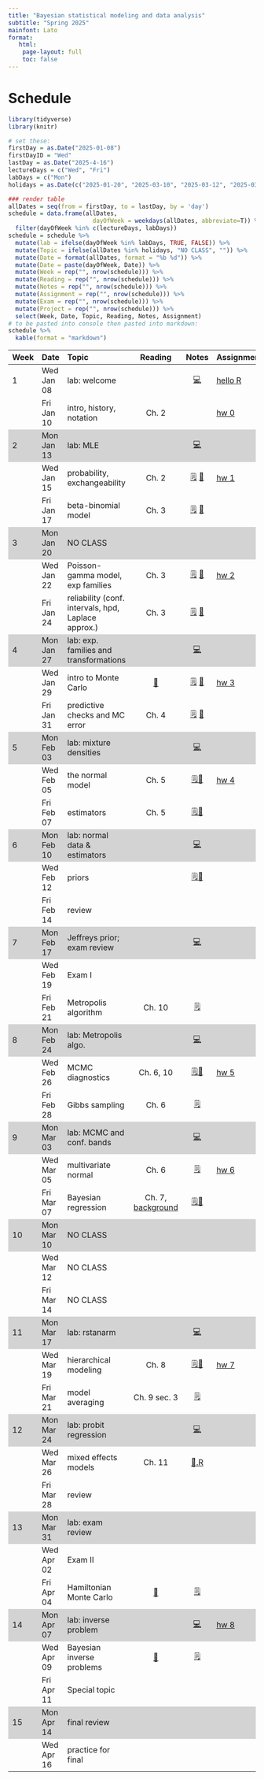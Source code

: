```yaml
---
title: "Bayesian statistical modeling and data analysis"
subtitle: "Spring 2025"
mainfont: Lato
format:
   html: 
    page-layout: full
    toc: false
---
```


# Schedule

```r
library(tidyverse)
library(knitr)
```

```r
# set these:
firstDay = as.Date("2025-01-08")
firstDayID = "Wed"
lastDay = as.Date("2025-4-16")
lectureDays = c("Wed", "Fri")
labDays = c("Mon")
holidays = as.Date(c("2025-01-20", "2025-03-10", "2025-03-12", "2025-03-14"))

### render table
allDates = seq(from = firstDay, to = lastDay, by = 'day')
schedule = data.frame(allDates,
                        dayOfWeek = weekdays(allDates, abbreviate=T)) %>%
  filter(dayOfWeek %in% c(lectureDays, labDays))
schedule = schedule %>%
  mutate(lab = ifelse(dayOfWeek %in% labDays, TRUE, FALSE)) %>%
  mutate(Topic = ifelse(allDates %in% holidays, "NO CLASS", "")) %>%
  mutate(Date = format(allDates, format = "%b %d")) %>%
  mutate(Date = paste(dayOfWeek, Date)) %>%
  mutate(Week = rep("", nrow(schedule))) %>%
  mutate(Reading = rep("", nrow(schedule))) %>%
  mutate(Notes = rep("", nrow(schedule))) %>%
  mutate(Assignment = rep("", nrow(schedule))) %>%
  mutate(Exam = rep("", nrow(schedule))) %>%
  mutate(Project = rep("", nrow(schedule))) %>%
  select(Week, Date, Topic, Reading, Notes, Assignment)
# to be pasted into console then pasted into markdown:
schedule %>%
  kable(format = "markdown")
```

```{=html}
<style>
    .heatMap {
        width: 100%;
        text-align: center;
    }
    .heatMap th {
        word-wrap: break-word;
        text-align: center;
    }
<!--     .heatMap tr:nth-of-type(2n+1) { -->
<!--   background: #FFF; -->
<!-- } -->
    .heatMap tr:nth-of-type(3n) { background: #D3D3D3; }
</style>
```

::: heatMap
| Week | Date | Topic | Reading | Notes | Assignment |
|:-----------|:-----------|:-----------|:----------:|:----------:|:-----------|
| 1 | Wed Jan 08 | lab: welcome |  | [💻](/slides/lab0-welcome.html) | [hello R](/labs/lab0.html) |
|  | Fri Jan 10 | intro, history, notation | Ch. 2 |  | [hw 0](/hw/hw00.html) |
| 2 | Mon Jan 13 | lab: MLE |  | [💻](/slides/lab1.html) |  |
|  | Wed Jan 15 | probability, exchangeability | Ch. 2 | [🗒](/notes/lec01-probability.html) [📝](/notes/probability-exchangeability-v2.pdf) | [hw 1](/hw/hw01.html) |
|  | Fri Jan 17 | beta-binomial model | Ch. 3 | [🗒](/notes/lec02-estimation.html) [📝](/notes/beta-binomial-602.pdf) |  |
| 3 | Mon Jan 20 | NO CLASS |  |  |  |
|  | Wed Jan 22 | Poisson-gamma model, exp families | Ch. 3 | [🗒](notes/lec03-Poisson-gamma-exp-families.html) [📝](/notes/Poisson-gamma-exp-families.pdf) | [hw 2](/hw/hw02.html) |
|  | Fri Jan 24 | reliability (conf. intervals, hpd, Laplace approx.) | Ch. 3 | [🗒](/notes/lec04-reliability.html) [📝](/notes/reliability-handwritten.pdf) |  |
| 4 | Mon Jan 27 | lab: exp. families and transformations |  | [💻](/slides/lab-exp-families.html) |  |
|  | Wed Jan 29 | intro to Monte Carlo | [📖](/readings/introMonteCarlo.html) | [🗒](/notes/lec05-introMonteCarlo.html) [📝](/notes/posteriorPredictive.pdf) | [hw 3](/hw/hw03.html) |
|  | Fri Jan 31 | predictive checks and MC error | Ch. 4 | [🗒](/notes/lec06-MonteCarloPredictionError.html) [📝](/notes/predictive-distributions.pdf) |  |
| 5 | Mon Feb 03 | lab: mixture densities |  | [💻](/slides/lab-mixtures.html) |  |
|  | Wed Feb 05 | the normal model | Ch. 5 | [🗒](/notes/lec07-normalModel.html)[📝](/notes/normal-notes-written.pdf) | [hw 4](/hw/hw04.html) |
|  | Fri Feb 07 | estimators | Ch. 5 | [🗒](/notes/lec14-estimators.html)[📝](/notes/estimators.pdf) |  |
| 6 | Mon Feb 10 | lab: normal data & estimators |  | [💻](/slides/lab-normal-and-estimators.html) |  |
|  | Wed Feb 12 | priors |  | [🗒](/notes/priors.html)[📝](/notes/Priors-handwritten.pdf) |  |
|  | Fri Feb 14 | review |  |  |  |
| 7 | Mon Feb 17 | Jeffreys prior; exam review |  | [💻](/slides/jeffreys-prior-lab.html) |  |
|  | Wed Feb 19 | Exam I |  |  |  |
|  | Fri Feb 21 | Metropolis algorithm | Ch. 10 | [🗒](/notes/lec08-Metropolis-algorithm.html) |  |
| 8 | Mon Feb 24 | lab: Metropolis algo. |  | [💻](/slides/lab9-MH-MCMC.html) |  |
|  | Wed Feb 26 | MCMC diagnostics | Ch. 6, 10 | [🗒](/notes/lec09-MCMC.html)[📝](/notes/ergodicMarkovChains.pdf) | [hw 5](/hw/hw05.html) |
|  | Fri Feb 28 | Gibbs sampling | Ch. 6 | [🗒](/notes/lec10-gibbs-sampling.html) |  |
| 9 | Mon Mar 03 | lab: MCMC and conf. bands |  | [💻](/slides/lab-conf-band.html) |  |
|  | Wed Mar 05 | multivariate normal | Ch. 6 | [🗒](/notes/lec11-mvn.html) | [hw 6](/hw/hw06.html) |
|  | Fri Mar 07 | Bayesian regression | Ch. 7, [background](/notes/lec12-regression-intro.html) | [🗒](/notes/lec13-BayesianRegression2.html)[📝](/notes/exp-power-priors.pdf) |  |
| 10 | Mon Mar 10 | NO CLASS |  |  |  |
|  | Wed Mar 12 | NO CLASS |  |  |  |
|  | Fri Mar 14 | NO CLASS |  |  |  |
| 11 | Mon Mar 17 | lab: rstanarm |  | [💻](/slides/lab8-rstan.html) |  |
|  | Wed Mar 19 | hierarchical modeling | Ch. 8 | [🗒](/notes/lec15-hierarchical-intro.html)[📝](/notes/hierarchical-modeling.pdf) | [hw 7](/hw/hw07.html) |
|  | Fri Mar 21 | model averaging | Ch. 9 sec. 3 | [🗒](/notes/BayesianModelAveraging.html) |  |
| 12 | Mon Mar 24 | lab: probit regression |  | [💻](/slides/probit-lab.html) |  |
|  | Wed Mar 26 | mixed effects models | Ch. 11 | [📝](/notes/hierarchical-regression.pdf)[.R](/notes/glm-mixed-effects-example.R) |  |
|  | Fri Mar 28 | review |  |  |  |
| 13 | Mon Mar 31 | lab: exam review |  |  |  |
|  | Wed Apr 02 | Exam II |  |  |  |
|  | Fri Apr 04 | Hamiltonian Monte Carlo | [📖](/readings/readHMC.html) | [🗒](/notes/HamiltonianMonteCarlo.html) |  |
| 14 | Mon Apr 07 | lab: inverse problem |  | [💻](/slides/BayesianInverseProblem.html) | [hw 8](/hw/hw08.html) |
|  | Wed Apr 09 | Bayesian inverse problems | [📖](https://www.pnas.org/doi/10.1073/pnas.2409983121) | [🗒](/notes/waterOnMars.html) |  |
|  | Fri Apr 11 | Special topic |  |  |  |
| 15 | Mon Apr 14 | final review |  |  |  |
|  | Wed Apr 16 | practice for final |  |  |  |
:::

<!-- | Week | Date       | Topic                                               | Reading                                                |                                            Notes                                             | Assignment                 | -->

<!-- |:-----|:-----------|:----------------------------------------------------|--------------------------------------------------------|:--------------------------------------------------------------------------------------------:|:---------------------------| -->

<!-- | 1    | Mon Aug 26 | intro, history, notation                            | Ch. 2                                                  |                                                                                              | [hw 0](/hw/hw00.html)      | -->

<!-- |      | Wed Aug 28 | probability, exchangeability                        | Ch. 2                                                  |       [🗒](/notes/lec01-probability.html) [📝](/notes/Probability-Exchangeability.pdf)        | [hw 1](/hw/hw01.html)      | -->

<!-- |      | Thu Aug 29 | lab: welcome                                        |                                                        |                               [💻](/slides/lab0-welcome.html)                                | [hello R](/labs/lab0.html) | -->

<!-- | 2    | Mon Sep 02 | NO CLASS                                            | Ch. 3                                                  |                                                                                              |                            | -->

<!-- |      | Wed Sep 04 | beta-binomial model                                 | Ch. 3                                                  |               [🗒](/notes/lec02-estimation.html) [📝](/notes/beta-binomial.pdf)               | [hw 2](/hw/hw02.html)      | -->

<!-- |      | Thu Sep 05 | lab: MLE and MAP estimator                          |                                                        |                                   [💻](/slides/lab1.html)                                    |                            | -->

<!-- | 3    | Mon Sep 09 | Poisson-gamma model, exp families                   | Ch. 3                                                  | [🗒](notes/lec03-Poisson-gamma-exp-families.html) [📝](/notes/Poisson-gamma-exp-families.pdf) |                            | -->

<!-- |      | Wed Sep 11 | reliability (conf. intervals, hpd, Laplace approx.) | Ch. 3                                                  |         [🗒](/notes/lec04-reliability.html) [📝](/notes/reliability-handwritten.pdf)          | [hw 3](/hw/hw03.html)      | -->

<!-- |      | Thu Sep 12 | lab: exp. families and transformations              |                                                        |                             [💻](/slides/lab-exp-families.html)                              |                            | -->

<!-- | 4    | Mon Sep 16 | intro to Monte Carlo                                | Ch. 4                                                  |         [🗒](/notes/lec05-introMonteCarlo.html) [📝](/notes/posteriorPredictive.pdf)          |                            | -->

<!-- |      | Wed Sep 18 | predictive checks and MC error                      | Ch. 4                                                  |                       [🗒](/notes/lec06-MonteCarloPredictionError.html)                       | [hw 4](/hw/hw04.html)      | -->

<!-- |      | Thu Sep 19 | lab: mixture densities                              |                                                        |                               [💻](/slides/lab-mixtures.html)                                |                            | -->

<!-- | 5    | Mon Sep 23 | the normal model                                    | Ch. 5                                                  |             [🗒](/notes/lec07-normalModel.html)[📝](/notes/completeTheSquare.pdf)             |                            | -->

<!-- |      | Wed Sep 25 | the normal model II                                 | Ch. 5                                                  |                                 [📝](notes/normalNotes2.pdf)                                 |                            | -->

<!-- |      | Thu Sep 26 | lab: normal data                                    |                                                        |                                [💻](/slides/lab-normal.html)                                 |                            | -->

<!-- | 6    | Mon Sep 30 | review                                              |                                                        |                                                                                              |                            | -->

<!-- |      | Wed Oct 02 | [Exam I](/notes/exam-notes.html)                    |                                                        |                                                                                              |                            | -->

<!-- |      | Thu Oct 03 | NO LAB                                              |                                                        |                                                                                              |                            | -->

<!-- | 7    | Mon Oct 07 | Metropolis algorithm                                | Ch. 10                                                 |                         [🗒](/notes/lec08-Metropolis-algorithm.html)                          |                            | -->

<!-- |      | Wed Oct 09 | MCMC diagnostics                                    | Ch. 6                                                  |                                 [🗒](/notes/lec09-MCMC.html)                                  | [hw 5](/hw/hw05.html)      | -->

<!-- |      | Thu Oct 10 | lab: Metropolis algo.                               |                                                        |                               [💻](/slides/lab9-MH-MCMC.html)                                |                            | -->

<!-- | 8    | Mon Oct 14 | NO CLASS                                            |                                                        |                                                                                              |                            | -->

<!-- |      | Wed Oct 16 | wrap-up diagnostics and MH                          | Ch. 6, 10                                              |                             [📝](notes/ergodicMarkovChains.pdf)                              |                            | -->

<!-- |      | Thu Oct 17 | lab: MCMC and conf. bands                           |                                                        |                               [💻](/slides/lab-conf-band.html)                               |                            | -->

<!-- | 9    | Mon Oct 21 | Gibbs sampling                                      | Ch. 6                                                  |                             [🗒](notes/lec10-gibbs-sampling.html)                             |                            | -->

<!-- |      | Wed Oct 23 | multivariate normal                                 | Ch. 7                                                  |                                  [🗒](notes/lec11-mvn.html)                                   | [hw 6](/hw/hw06.html)      | -->

<!-- |      | Thu Oct 24 | lab: MCMC diagnostics                               |                                                        |                            [💻](slides/lab6-mcmc-d-practice.html)                            |                            | -->

<!-- | 10   | Mon Oct 28 | intro to Bayesian regression                        | Ch. 9                                                  |            [🗒](notes/lec12-regression-intro.html)[📝](notes/intro-regression.pdf)            |                            | -->

<!-- |      | Wed Oct 30 | Bayesian regression II                              | Ch. 9                                                  |                          [🗒](notes/lec13-BayesianRegression2.html)                           | [hw 7](/hw/hw07.html)      | -->

<!-- |      | Thu Oct 31 | lab: rstanarm                                       |                                                        |                                 [💻](slides/lab8-rstan.html)                                 |                            | -->

<!-- | 11   | Mon Nov 04 | estimators                                          | Ch. 5 sec. 4                                           |              [🗒](notes/lec14-estimators.html)[📝](notes/estimator-notes-24.pdf)              |                            | -->

<!-- |      | Wed Nov 06 | hierarchical modeling                               | Ch. 8                                                  |          [🗒](notes/lec15-hierarchical-intro.html)[📝](notes/hierarchical-notes.pdf)          | [hw 8](/hw/hw08.html)      | -->

<!-- |      | Thu Nov 07 | lab: estimators                                     |                                                        |                               [💻](slides/estimator-lab.html)                                |                            | -->

<!-- | 12   | Mon Nov 11 | review                                              |                                                        |                                                                                              |                            | -->

<!-- |      | Wed Nov 13 | [Exam II](/notes/exam-notes.html)                   |                                                        |                                                                                              |                            | -->

<!-- |      | Thu Nov 14 | NO LAB                                              |                                                        |                                                                                              |                            | -->

<!-- | 13   | Mon Nov 18 | priors                                              |                                                        |                                    [🗒](notes/priors.html)                                    |                            | -->

<!-- |      | Wed Nov 20 | Bayesian inverse problems                           | [📖](https://www.pnas.org/doi/10.1073/pnas.2409983121) |                                 [🗒](notes/waterOnMars.html)                                  | [hw 9](/hw/hw09.html)      | -->

<!-- |      | Thu Nov 21 | lab: Bayesian inverse practice                      |                                                        |                          [💻](/slides/BayesianInverseProblem.html)                           |                            | -->

<!-- | 14   | Mon Nov 25 | Hamiltonian Monte Carlo                             | [📖](/readings/readHMC.html)                           |                            [🗒](notes/HamiltonianMonteCarlo.html)                             |                            | -->

<!-- |      | Wed Nov 27 | NO CLASS                                            |                                                        |                                                                                              |                            | -->

<!-- |      | Thu Nov 28 | NO CLASS                                            |                                                        |                                                                                              |                            | -->

<!-- | 15   | Mon Dec 02 | model averaging                                     | Ch. 9 sec. 3                                           |                            [🗒](notes/BayesianModelAveraging.html)                            |                            | -->

<!-- |      | Wed Dec 04 | practice for final                                  |                                                        |                                [🗒](notes/practiceFinal.html)                                 |                            | -->

<!-- |      | Thu Dec 05 | lab: review                                         |                                                        |                                                                                              |                            | -->

<!-- ::: -->
